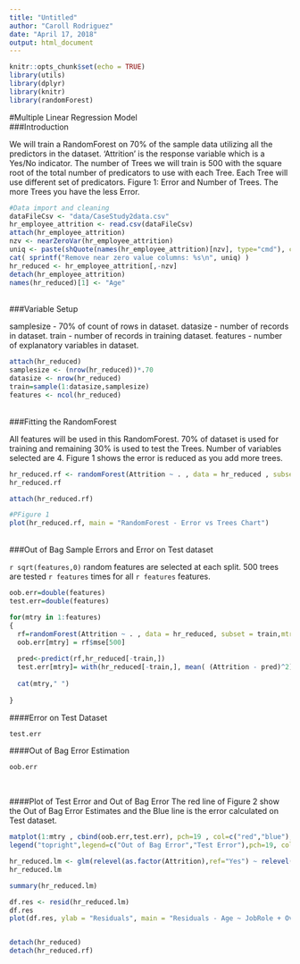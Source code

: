 ```yaml
---
title: "Untitled"
author: "Caroll Rodriguez"
date: "April 17, 2018"
output: html_document
---
```

```r
knitr::opts_chunk$set(echo = TRUE)
library(utils)
library(dplyr)
library(knitr)
library(randomForest)
```
#Multiple Linear Regression Model
</br>
###Introduction
<p>We will train a RandomForest on 70% of the sample data utilizing all the predictors in the dataset. 'Attrition' is the response variable which is a Yes/No indicator. The number of Trees we will train is 500 with the square root of the total number of predicators to use with each Tree. Each Tree will use different set of predicators. 
Figure 1: Error and Number of Trees. The more Trees you have the less Error.</p>
```r
#Data import and cleaning
dataFileCsv <- "data/CaseStudy2data.csv"
hr_employee_attrition <- read.csv(dataFileCsv)
attach(hr_employee_attrition)
nzv <- nearZeroVar(hr_employee_attrition)
uniq <- paste(shQuote(names(hr_employee_attrition)[nzv], type="cmd"), collapse=", ")
cat( sprintf("Remove near zero value columns: %s\n", uniq) )
hr_reduced <- hr_employee_attrition[,-nzv]
detach(hr_employee_attrition)
names(hr_reduced)[1] <- "Age"
```
<br>
###Variable Setup
<p>
samplesize - 70% of count of rows in dataset.
datasize - number of records in dataset.
train - number of records in training dataset.
features - number of explanatory variables in dataset.</p>
```r
attach(hr_reduced)
samplesize <- (nrow(hr_reduced))*.70
datasize <- nrow(hr_reduced)
train=sample(1:datasize,samplesize)
features <- ncol(hr_reduced)
```
<br>
###Fitting the RandomForest
<p>All features will be used in this RandomForest. 
70% of dataset is used for training and remaining 30% is used to test the Trees. Number of variables selected are 4.
Figure 1 shows the error is reduced as you add more trees.
```r
hr_reduced.rf <- randomForest(Attrition ~ . , data = hr_reduced , subset = train)
hr_reduced.rf

attach(hr_reduced.rf)

#PFigure 1
plot(hr_reduced.rf, main = "RandomForest - Error vs Trees Chart")     
```
<br>
###Out of Bag Sample Errors and Error on Test dataset
<p>`r sqrt(features,0)` random features are selected at each split. 500 trees are tested  `r features` times for all `r features` features.
```r
oob.err=double(features)
test.err=double(features)

for(mtry in 1:features)
{
  rf=randomForest(Attrition ~ . , data = hr_reduced, subset = train,mtry=mtry,ntree=500) 
  oob.err[mtry] = rf$mse[500] 
  
  pred<-predict(rf,hr_reduced[-train,]) 
  test.err[mtry]= with(hr_reduced[-train,], mean( (Attrition - pred)^2)) 
  
  cat(mtry," ") 
  
}
```
####Error on Test Dataset
```r
test.err
```
####Out of Bag Error Estimation
```r
oob.err
```
<br>
<p>
####Plot of Test Error and Out of Bag Error
The red line of Figure 2 show the Out of Bag Error Estimates and the Blue line is the error calculated on Test dataset.
</p>
```r
matplot(1:mtry , cbind(oob.err,test.err), pch=19 , col=c("red","blue"),type="b",ylab="Mean Squared Error",xlab="Number of Predictors Considered at each Split")
legend("topright",legend=c("Out of Bag Error","Test Error"),pch=19, col=c("red","blue"))
```

```r
hr_reduced.lm <- glm(relevel(as.factor(Attrition),ref="Yes") ~ relevel(as.factor(Department),ref="Sales"), data = CaseStudy2data, family =binomial())
hr_reduced.lm

summary(hr_reduced.lm)

df.res <- resid(hr_reduced.lm)
df.res
plot(df.res, ylab = "Residuals", main = "Residuals - Age ~ JobRole + OverTime + DistanceFromHome")


detach(hr_reduced)
detach(hr_reduced.rf)
```

